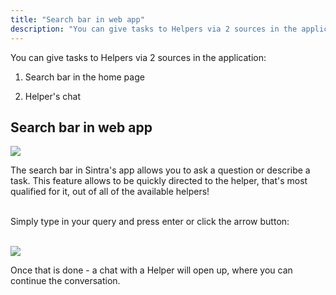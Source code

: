 ```yaml
---
title: "Search bar in web app"
description: "You can give tasks to Helpers via 2 sources in the application:"
---
```


You can give tasks to Helpers via 2 sources in the application:

  1. Search bar in the home page

  2. Helper's chat




## Search bar in web app

![](https://downloads.intercomcdn.com/i/o/s36tbegb/1601554451/7dc0904740dd1bd5aa78e3f7da60/Sintra%2BAI%2Bsearch%2Bbar%2Bin%2Bweb%2Bapp.png?expires=1754573400&signature=7855cbf358d88d60e8bd13b3c64f951f0d7a75f70c288d4deafdf5a337a4b586&req=dSYnF8x7mYVaWPMW1HO4zR6Q6DbV%2Fr7IX9%2BjTr%2BvnVElkiFtnkDB5ugXXa08%0ASOK5%0A)

  
The search bar in Sintra's app allows you to ask a question or describe a task. This feature allows to be quickly directed to the helper, that's most qualified for it, out of all of the available helpers!  
​

Simply type in your query and press enter or click the arrow button:  
​

![](https://downloads.intercomcdn.com/i/o/s36tbegb/1601554453/d9a800a2816d50012b63d2d1a556/arrow%2Bin%2BSintra%2BAI%2Bsearch%2Bbar%2Bin%2Bweb%2Bapp.png?expires=1754573400&signature=252e9bf086afc4fc012403a4e1d111601c8b3a1ce29cd41371c7f93f8eb372eb&req=dSYnF8x7mYVaWvMW1HO4zRAqI5GLwTbhJ%2B8WNVFmLOcHreqxvcaWbaw8YJDO%0AEeEt%0A)

Once that is done - a chat with a Helper will open up, where you can continue the conversation.